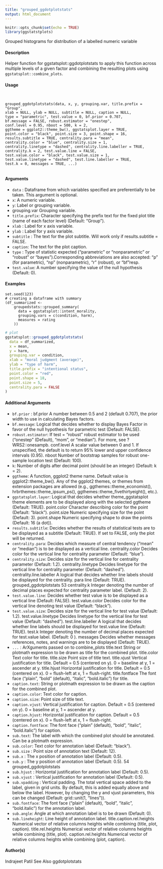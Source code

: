 ```yaml
---
title: "grouped_ggdotplotstats"
output: html_document
---
```


```r
knitr::opts_chunk$set(echo = TRUE)
library(ggstatstplots)
```



Grouped histograms for distribution of a labelled numeric variable

#### Description
Helper function for ggstatsplot::ggdotplotstats to apply this function across multiple levels
of a given factor and combining the resulting plots using ``ggstatsplot::combine_plots``.

#### Usage
<pre><code>

grouped_ggdotplotstats(data, x, y, grouping.var, title.prefix = "Group",
xlab = NULL, ylab = NULL, subtitle = NULL, caption = NULL,
type = "parametric", test.value = 0, bf.prior = 0.707,
bf.message = FALSE, robust.estimator = "onestep",
conf.level = 0.95, nboot = 500, k = 2,
ggtheme = ggplot2::theme_bw(), ggstatsplot.layer = TRUE,
point.color = "black", point.size = 3, point.shape = 16,
results.subtitle = TRUE, centrality.para = "mean",
centrality.color = "blue", centrality.size = 1,
centrality.linetype = "dashed", centrality.line.labeller = TRUE,
centrality.k = 2, test.value.line = FALSE,
test.value.color = "black", test.value.size = 1,
test.value.linetype = "dashed", test.line.labeller = TRUE,
test.k = 0, messages = TRUE, ...)

</code></pre>
#### Arguments

* ``data`` :   Dataframe from which variables specified are preferentially to be taken. This
argument is optional.
* ``x``: A numeric variable.
* ``y``: Label or grouping variable.
* grouping.var Grouping variable.
* ``title.prefix``: Character specifying the prefix text for the fixed plot title (name of each factor
level) (Default: "Group").
* `` xlab`` :    Label for x axis variable.
* ``ylab`` :   Label for y axis variable.
* ``subtitle`` :   The text for the plot subtitle. Will work only if results.subtitle = FALSE.
* ``caption``:  The text for the plot caption.
* ``type`` :   Type of statistic expected ("parametric" or "nonparametric" or "robust" or "bayes").Corresponding abbreviations are also accepted: "p" (for parametric),
"np" (nonparametric), "r" (robust), or "bf"resp.
* ``test.value``: A number specifying the value of the null hypothesis (Default: 0).

#### Examples

```n

set.seed(123)
# creating a dataframe with summary
(df_summarized <-
    groupedstats::grouped_summary(
      data = ggstatsplot::intent_morality,
      grouping.vars = c(condition, harm),
      measures = rating
    ))
```
```r
# plot
ggstatsplot::grouped_ggdotplotstats(
  data = df_summarized,
  x = mean,
  y = harm,
  grouping.var = condition,
  xlab = "moral judgment (average)",
  ylab = "type of harm",
  title.prefix = "intentional status",
  point.color = "red",
  point.shape = 18,
  point.size = 5,
  centrality.para = FALSE
)
```

#### Additional Arguments
* ``bf.prior`` :  bf.prior A number between 0.5 and 2 (default 0.707), the prior width to use in calculating
Bayes factors.
* ``bf.message``:   Logical that decides whether to display Bayes Factor in favor of the null hypothesis
for parametric test (Default: FALSE).
* ``robust.estimator``:
If test = "robust" robust estimator to be used ("onestep" (Default), "mom",
or "median"). For more, see ?WRS2::onesampb.
conf.level A scalar value between 0 and 1. If unspecified, the default is to return 95% lower
and upper confidence intervals (0.95).
nboot Number of bootstrap samples for robust one-sample location test (Default: 100).
* ``k``: Number of digits after decimal point (should be an integer) (Default: k = 2).
* ``ggtheme``: A function, ggplot2 theme name. Default value is ggplot2::theme_bw().
Any of the ggplot2 themes, or themes from extension packages are allowed
(e.g., ggthemes::theme_economist(), hrbrthemes::theme_ipsum_ps(), ggthemes::theme_fivethirtyeight(),
etc.).
* ``ggstatsplot.layer``:
Logical that decides whether theme_ggstatsplot theme elements are to be
displayed along with the selected ggtheme (Default: TRUE).
point.color Character describing color for the point (Default: "black").
point.size Numeric specifying size for the point (Default: 3).
point.shape Numeric specifying shape to draw the points (Default: 16 (a dot)).
* ``results.subtitle``:
Decides whether the results of statistical tests are to be displayed as a subtitle
(Default: TRUE). If set to FALSE, only the plot will be returned.
* ``centrality.para``:
Decides which measure of central tendency ("mean" or "median") is to be displayed
as a vertical line.
centrality.color
Decides color for the vertical line for centrality parameter (Default: "blue").
* ``centrality.size``:
Decides size for the vertical line for centrality parameter (Default: 1.2).
centrality.linetype
Decides linetype for the vertical line for centrality parameter (Default: "dashed").
centrality.line.labeller
A logical that decides whether line labels should be displayed for the centrality.
para line (Default: TRUE).
grouped_ggdotplotstats 53
centrality.k Integer denoting the number of decimal places expected for centrality parameter
label. (Default: 2).
* ``test.value.line``:
Decides whether test value is to be displayed as a vertical line (Default: FALSE).
test.value.color
Decides color for the vertical line denoting test value (Default: "black").
* ``test.value.size``:
Decides size for the vertical line for test value (Default: 1.2).
test.value.linetype
Decides linetype for the vertical line for test value (Default: "dashed").
test.line.labeller
A logical that decides whether line labels should be displayed for test.value line
(Default: TRUE).
test.k Integer denoting the number of decimal places expected for test.value label.
(Default: 0 ).
messages Decides whether messages references, notes, and warnings are to be displayed
(Default: TRUE).
* ``...`` :  ArXguments passed on to combine_plots
title.text String or plotmath expression to be drawn as title for the combined
plot.
title.color Text color for title.
title.size Point size of title text.
title.vjust Vertical justification for title. Default = 0.5 (centered on y). 0 =
baseline at y, 1 = ascender at y.
title.hjust Horizontal justification for title. Default = 0.5 (centered on x). 0 =
flush-left at x, 1 = flush-right.
title.fontface The font face ("plain", "bold" (default), "italic", "bold.italic")
for title.
* ``caption.text``:   String or plotmath expression to be drawn as the caption for the
combined plot.
* ``caption.color``:    Text color for caption.
* ``caption.size``:  Point size of title text.
* ``caption.vjust``:   Vertical justification for caption. Default = 0.5 (centered on y).
0 = baseline at y, 1 = ascender at y.
* ``caption.hjust ``:   Horizontal justification for caption. Default = 0.5 (centered on
x). 0 = flush-left at x, 1 = flush-right.
* ``caption.fontface  ``:  The font face ("plain" (default), "bold", "italic", "bold.italic")
for caption.
* ``sub.text  ``:   The label with which the combined plot should be annotated. Can be
a plotmath expression.
* ``sub.color  ``:    Text color for annotation label (Default: "black").
* ``sub.size`` : Point size of annotation text (Default: 12).
* ``sub.x`` :   The x position of annotation label (Default: 0.5).
* ``sub.y`` :   The y position of annotation label (Default: 0.5).
54 grouped_ggdotplotstats
* ``sub.hjust`` :    Horizontal justification for annotation label (Default: 0.5).
* ``sub.vjust`` :   Vertical justification for annotation label (Default: 0.5).
* ``sub.vpadding`` :   Vertical padding. The total vertical space added to the label,
given in grid units. By default, this is added equally above and below the label.
However, by changing the y and vjust parameters, this can be changed
(Default: grid::unit(1, "lines")).
* ``sub.fontface ``: The font face ("plain" (default), "bold", "italic", "bold.italic")
for the annotation label.
* ``sub.angle ``:  Angle at which annotation label is to be drawn (Default: 0).
* ``sub.lineheight ``:   Line height of annotation label.
title.caption.rel.heights Numerical vector of relative columns heights while combining (title, plot, caption).
title.rel.heights Numerical vector of relative columns heights while combining (title, plot).
caption.rel.heights Numerical vector of relative columns heights while combining (plot, caption).

#### Author(s)
Indrajeet Patil
See Also
ggdotplotstats

